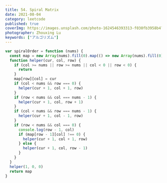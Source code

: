 ```yaml
---
title: 54. Spiral Matrix
date: 2021-08-04
category: leetcode
published: true
coverImg: https://images.unsplash.com/photo-1624546393313-f030fb3958b4?ixid=MnwxMjA3fDB8MHxwaG90by1wYWdlfHx8fGVufDB8fHx8&ixlib=rb-1.2.1&auto=format&fit=crop&w=1650&q=80
photographer: Zhouxing Lu
keywords: ["アルゴリズム"]
---
```


```js
var spiralOrder = function (nums) {
  const map = new Array(nums).fill(0).map(() => new Array(nums).fill(0))
  function helper(cur, col, row) {
    if (col >= nums || row >= nums || col < 0 || row < 0) {
      return
    }
    map[row][col] = cur
    if (col < nums && row === 0) {
      helper(cur + 1, col + 1, row)
    }
    if (row < nums && col === nums - 1) {
      helper(cur + 1, col, row + 1)
    }
    if (col < nums && row === nums - 1) {
      helper(cur + 1, col - 1, row)
    }
    if (row < nums && col === 0) {
      console.log(row - 1, col)
      if (map[row - 1][col] !== 0) {
        helper(cur + 1, col + 1, row)
      } else {
        helper(cur + 1, col, row - 1)
      }
    }
  }
  helper(1, 0, 0)
  return map
}
```
